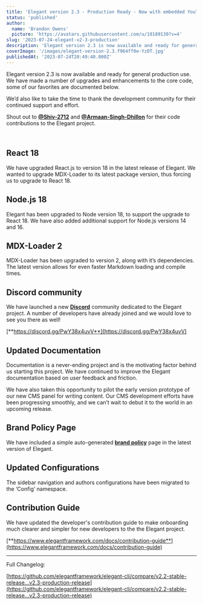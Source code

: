 ```yaml
---
title: 'Elegant version 2.3 - Production Ready - Now with embedded YouTube videos.'
status: 'published'
author:
  name: 'Brandon Owens'
  picture: 'https://avatars.githubusercontent.com/u/10189130?v=4'
slug: '2023-07-24-elegant-v2-3-production'
description: 'Elegant version 2.3 is now available and ready for general production use. We have made a number of upgrades and enhancements to the core code, some of our favorites are documented here.'
coverImage: '/images/elegant-version-2.3.f964ff0e-YzOT.jpg'
publishedAt: '2023-07-24T20:49:40.000Z'
---
```


Elegant version 2.3 is now available and ready for general production use. We have made a number of upgrades and enhancements to the core code, some of our favorites are documented below.

We’d also like to take the time to thank the development community for their continued support and effort.

Shout out to [**@Shiv-2712**](https://github.com/Shiv-2712) and [**@Armaan-Singh-Dhillon**](https://github.com/Armaan-Singh-Dhillon) for their code contributions to the Elegant project.

## <div class="my-8 shadow-xl"><img class="rounded-xl" src="/images/elegant-version-2.3.f964ff0e-I2MD.jpg" alt=""></div>



## React 18

We have upgraded React.js to version 18 in the latest release of Elegant. We wanted to upgrade MDX-Loader to its latest package version, thus forcing us to upgrade to React 18.

## Node.js 18

Elegant has been upgraded to Node version 18, to support the upgrade to React 18. We have also added additional support for Node.js versions 14 and 16.

## MDX-Loader 2

MDX-Loader has been upgraded to version 2, along with it’s dependencies. The latest version allows for even faster Markdown loading and compile times.

## Discord community

We have launched a new [**Discord**](https://discord.gg/PwY38x4uvV) community dedicated to the Elegant project. A number of developers have already joined and we would love to see you there as well!

[**https://discord.gg/PwY38x4uvV**](https://discord.gg/PwY38x4uvV)

## Updated Documentation

Documentation is a never-ending project and is the motivating factor behind us starting this project. We have continued to improve the Elegant documentation based on user feedback and friction.

We have also taken this opportunity to pilot the early version prototype of our new CMS panel for writing content. Our CMS development efforts have been progressing smoothly, and we can’t wait to debut it to the world in an upcoming release.

## Brand Policy Page

We have included a simple auto-generated [**brand policy**](https://www.elegantframework.com/legal/brand) page in the latest version of Elegant.

## Updated Configurations

The sidebar navigation and authors configurations have been migrated to the ‘Config’ namespace.

## Contribution Guide

We have updated the developer's contribution guide to make onboarding much clearer and simpler for new developers to the the Elegant project.

[**https://www.elegantframework.com/docs/contribution-guide**](https://www.elegantframework.com/docs/contribution-guide)

---

Full Changelog:

[https://github.com/elegantframework/elegant-cli/compare/v2.2-stable-release…v2.3-production-release](https://github.com/elegantframework/elegant-cli/compare/v2.2-stable-release…v2.3-production-release)<br>

<br>

